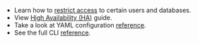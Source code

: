- Learn how to [restrict access](../../database-access/rbac.mdx) to certain users and databases.
- View [High Availability (HA)](../../database-access/guides/ha.mdx) guide.
- Take a look at YAML configuration [reference](../../database-access/reference/configuration.mdx).
- See the full CLI [reference](../../database-access/reference/cli.mdx).
